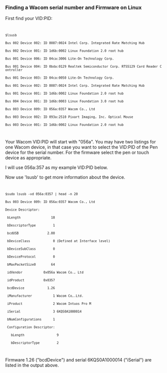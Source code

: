 ===Finding a Wacom serial number and Firmware on Linux===
First find your VID:PID:

<code>
 $lsusb
 Bus 002 Device 002: ID 8087:0024 Intel Corp. Integrated Rate Matching Hub
 Bus 002 Device 001: ID 1d6b:0002 Linux Foundation 2.0 root hub
 Bus 001 Device 006: ID 04ca:3006 Lite-On Technology Corp.  
 Bus 001 Device 004: ID 0bda:0129 Realtek Semiconductor Corp. RTS5129 Card Reader Controller
 Bus 001 Device 003: ID 04ca:0050 Lite-On Technology Corp. 
 Bus 001 Device 002: ID 8087:0024 Intel Corp. Integrated Rate Matching Hub
 Bus 001 Device 001: ID 1d6b:0002 Linux Foundation 2.0 root hub
 Bus 004 Device 001: ID 1d6b:0003 Linux Foundation 3.0 root hub
 Bus 003 Device 009: ID 056a:0357 Wacom Co., Ltd 
 Bus 003 Device 002: ID 093a:2510 Pixart Imaging, Inc. Optical Mouse
 Bus 003 Device 001: ID 1d6b:0002 Linux Foundation 2.0 root hub
</code>
Your Wacom VID:PID will start with "056a". You may have two listings for one Wacom device, in that case you want to select the VID:PID of the Pen device for the serial number. For the firmware select the pen or touch device as appropriate.

I will use 056a:357 as my example VID:PID below.

Now use 'lsusb' to get more information about the device.

<code>
 $sudo lsusb -vd 056a:0357 | head -n 20
 Bus 003 Device 009: ID 056a:0357 Wacom Co., Ltd 
 Device Descriptor:
  bLength                18
  bDescriptorType         1
  bcdUSB               2.00
  bDeviceClass            0 (Defined at Interface level)
  bDeviceSubClass         0 
  bDeviceProtocol         0 
  bMaxPacketSize0        64
  idVendor           0x056a Wacom Co., Ltd
  idProduct          0x0357 
  bcdDevice            1.26 
  iManufacturer           1 Wacom Co,.Ltd.
  iProduct                2 Wacom Intuos Pro M
  iSerial                 3 6KQS0A1000014
  bNumConfigurations      1
  Configuration Descriptor:
    bLength                 9
    bDescriptorType         2
</code>

Firmware 1.26 ("bcdDevice") and serial 6KQS0A1000014 ("iSerial") are listed in the output above.